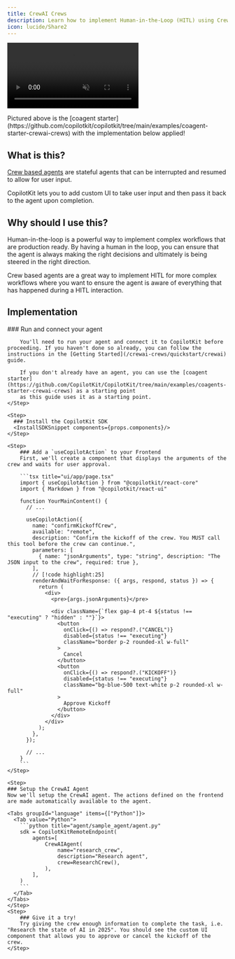 ```yaml
---
title: CrewAI Crews
description: Learn how to implement Human-in-the-Loop (HITL) using CrewAI Crews.
icon: lucide/Share2
---
```



<video
  src="/images/coagents/node-hitl.mp4"
  className="rounded-lg shadow-xl"
  loop
  playsInline
  controls
  autoPlay
  muted
/>

<Callout type="info">
  Pictured above is the [coagent
  starter](https://github.com/copilotkit/copilotkit/tree/main/examples/coagent-starter-crewai-crews)
  with the implementation below applied!
</Callout>

## What is this?

[Crew based agents](https://docs.crewai.com/concepts/crews) are stateful agents that can be interrupted and resumed to allow for user input.

CopilotKit lets you to add custom UI to take user input and then pass it back to the agent upon completion.

## Why should I use this?

Human-in-the-loop is a powerful way to implement complex workflows that are production ready. By having a human in the loop, you can ensure that the agent is always making the right decisions and ultimately is being steered in the right direction.

Crew based agents are a great way to implement HITL for more complex workflows where you want to ensure the agent is aware of everything that has happened during a HITL interaction.

## Implementation

<Steps>
    <Step>
        ### Run and connect your agent

        You'll need to run your agent and connect it to CopilotKit before proceeding. If you haven't done so already, you can follow the instructions in the [Getting Started](/crewai-crews/quickstart/crewai) guide.

        If you don't already have an agent, you can use the [coagent starter](https://github.com/CopilotKit/CopilotKit/tree/main/examples/coagents-starter-crewai-crews) as a starting point
        as this guide uses it as a starting point.
    </Step>

    <Step>
      ### Install the CopilotKit SDK
      <InstallSDKSnippet components={props.components}/>
    </Step>

    <Step>
        ### Add a `useCopilotAction` to your Frontend
        First, we'll create a component that displays the arguments of the crew and waits for user approval.

        ```tsx title="ui/app/page.tsx"
        import { useCopilotAction } from "@copilotkit/react-core"
        import { Markdown } from "@copilotkit/react-ui"

        function YourMainContent() {
          // ...

          useCopilotAction({
            name: "confirmKickoffCrew",
            available: "remote",
            description: "Confirm the kickoff of the crew. You MUST call this tool before the crew can continue.",
            parameters: [
              { name: "jsonArguments", type: "string", description: "The JSON input to the crew", required: true },
            ],
            // [!code highlight:25]
            renderAndWaitForResponse: ({ args, respond, status }) => {
              return (
                <div>
                  <pre>{args.jsonArguments}</pre>

                  <div className={`flex gap-4 pt-4 ${status !== "executing" ? "hidden" : ""}`}>
                    <button
                      onClick={() => respond?.("CANCEL")}
                      disabled={status !== "executing"}
                      className="border p-2 rounded-xl w-full"
                    >
                      Cancel
                    </button>
                    <button
                      onClick={() => respond?.("KICKOFF")}
                      disabled={status !== "executing"}
                      className="bg-blue-500 text-white p-2 rounded-xl w-full"
                    >
                      Approve Kickoff
                    </button>
                  </div>
                </div>
              );
            },
          });

          // ...
        }
        ```
    </Step>

    <Step>
    ### Setup the CrewAI Agent
    Now we'll setup the CrewAI agent. The actions defined on the frontend are made automatically available to the agent.

    <Tabs groupId="language" items={["Python"]}>
      <Tab value="Python">
        ```python title="agent/sample_agent/agent.py"
        sdk = CopilotKitRemoteEndpoint(
            agents=[
                CrewAIAgent(
                    name="research_crew",
                    description="Research agent",
                    crew=ResearchCrew(),
                ),
            ],
        )
        ```
      </Tab>
    </Tabs>
    </Step>
    <Step>
        ### Give it a try!
        Try giving the crew enough information to complete the task, i.e. "Research the state of AI in 2025". You should see the custom UI component that allows you to approve or cancel the kickoff of the crew.
    </Step>

</Steps>
